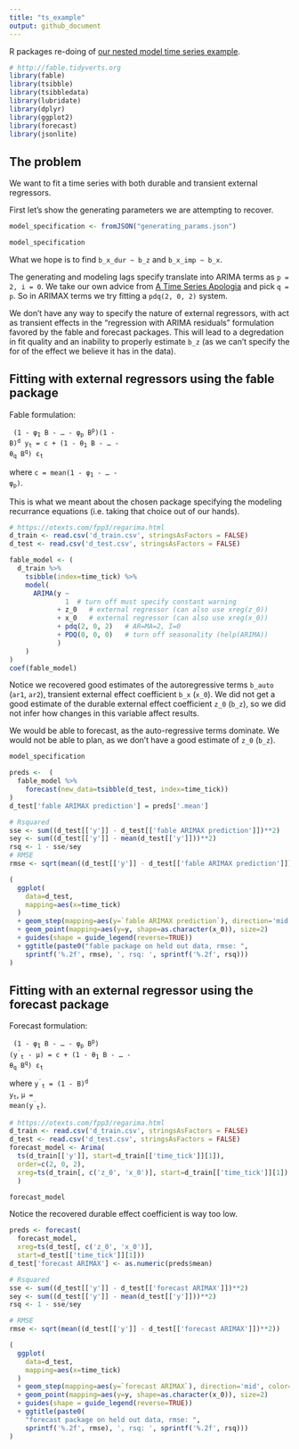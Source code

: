 ```yaml
---
title: "ts_example"
output: github_document
---
```


R packages re-doing of [our nested model time series example](https://github.com/WinVector/Examples/blob/main/TimeSeries/nested_model_example.ipynb).


```r
# http://fable.tidyverts.org
library(fable)
library(tsibble)
library(tsibbledata)
library(lubridate)
library(dplyr)
library(ggplot2)
library(forecast)
library(jsonlite)
```

## The problem

We want to fit a time series with both durable and transient external regressors.

First let's show the generating parameters we are attempting to recover.

```r
model_specification <- fromJSON("generating_params.json")

model_specification
```

What we hope is to find `b_x_dur ~ b_z` and `b_x_imp ~ b_x`.

The generating and modeling lags specify translate into ARIMA terms as `p = 2, i = 0`. We take our own  advice from [A Time Series Apologia](https://github.com/WinVector/Examples/blob/main/TS/TS_example.md) and pick `q = p`. So in ARIMAX terms we try fitting a `pdq(2, 0, 2)` system.

We don't have any way to specify the nature of external regressors, with act as transient effects in the "regression with ARIMA residuals" formulation favored by the fable and forecast packages. This will lead to a degredation in fit quality and an inability to properly estimate `b_z` (as we can't specify the for of the effect we believe it has in the data).

## Fitting with external regressors using the fable package

Fable formulation:

<code>
(1 - &phi;<sub>1</sub> B - ... - &phi;<sub>p</sub> B<sup>p</sup>)(1 - B)<sup>d</sup> y<sub>t</sub> = c + (1 - &theta;<sub>1</sub> B - ... - &theta;<sub>q</sub> B<sup>q</sup>) &epsilon;<sub>t</sub>
</code>

where <code>c = mean(1 - &phi;<sub>1</sub> - ... - &phi;<sub>p</sub>)</code>.

This is what we meant about the chosen package specifying the modeling recurrance equations (i.e. taking that choice out of our hands).


```r
# https://otexts.com/fpp3/regarima.html
d_train <- read.csv('d_train.csv', stringsAsFactors = FALSE)
d_test <- read.csv('d_test.csv', stringsAsFactors = FALSE)

fable_model <- (
  d_train %>%
    tsibble(index=time_tick) %>%
    model(
      ARIMA(y ~ 
              1  # turn off must specify constant warning
            + z_0   # external regressor (can also use xreg(z_0))
            + x_0   # external regressor (can also use xreg(x_0))
            + pdq(2, 0, 2)   # AR=MA=2, I=0
            + PDQ(0, 0, 0)   # turn off seasonality (help(ARIMA))
            )
    )
)
coef(fable_model)

```

Notice we recovered good estimates of the autoregressive terms `b_auto` (`ar1`, `ar2`), transient external effect coefficient `b_x` (`x_0`). We did not get a good estimate of the durable external effect coefficient `z_0` (`b_z`), so we did not infer how changes in this variable affect results. 

We would be able to forecast, as the auto-regressive terms dominate. We would not be able to plan, as we don't have a good estimate of `z_0` (`b_z`).

```r
model_specification
```


```r
preds <-  (
  fable_model %>%
    forecast(new_data=tsibble(d_test, index=time_tick)) 
)
d_test['fable ARIMAX prediction'] = preds['.mean']

# Rsquared
sse <- sum((d_test[['y']] - d_test[['fable ARIMAX prediction']])**2)
sey <- sum((d_test[['y']] - mean(d_test[['y']]))**2)
rsq <- 1 - sse/sey
# RMSE
rmse <- sqrt(mean((d_test[['y']] - d_test[['fable ARIMAX prediction']])**2))

(
  ggplot(
    data=d_test,
    mapping=aes(x=time_tick)
  )
  + geom_step(mapping=aes(y=`fable ARIMAX prediction`), direction='mid', color='blue')
  + geom_point(mapping=aes(y=y, shape=as.character(x_0)), size=2)
  + guides(shape = guide_legend(reverse=TRUE))
  + ggtitle(paste0("fable package on held out data, rmse: ", 
    sprintf('%.2f', rmse), ', rsq: ', sprintf('%.2f', rsq)))
) 
```




## Fitting with an external regressor using the forecast package

Forecast formulation:

<code>
(1 - &phi;<sub>1</sub> B - ... - &phi;<sub>p</sub> B<sup>p</sup>) (y<sup>&prime;</sup><sub>t</sub> - &mu;) = c + (1 - &theta;<sub>1</sub> B - ... - &theta;<sub>q</sub> B<sup>q</sup>) &epsilon;<sub>t</sub>
</code>

where <code>y<sup>&prime;</sup><sub>t</sub> = (1 - B)<sup>d</sup> y<sub>t</sub></code>, <code>&mu; = mean(y<sup>&prime;</sup><sub>t</sub>)</code>.


```r
# https://otexts.com/fpp3/regarima.html
d_train <- read.csv('d_train.csv', stringsAsFactors = FALSE)
d_test <- read.csv('d_test.csv', stringsAsFactors = FALSE)
forecast_model <- Arima(
  ts(d_train[['y']], start=d_train[['time_tick']][1]), 
  order=c(2, 0, 2), 
  xreg=ts(d_train[, c('z_0', 'x_0')], start=d_train[['time_tick']][1])
  )

forecast_model
```

Notice the recovered durable effect coefficient is way too low.


```r
preds <- forecast(
  forecast_model, 
  xreg=ts(d_test[, c('z_0', 'x_0')], 
  start=d_test[['time_tick']][1]))
d_test['forecast ARIMAX'] <- as.numeric(preds$mean)

# Rsquared
sse <- sum((d_test[['y']] - d_test[['forecast ARIMAX']])**2)
sey <- sum((d_test[['y']] - mean(d_test[['y']]))**2)
rsq <- 1 - sse/sey

# RMSE
rmse <- sqrt(mean((d_test[['y']] - d_test[['forecast ARIMAX']])**2))

(
  ggplot(
    data=d_test,
    mapping=aes(x=time_tick)
  )
  + geom_step(mapping=aes(y=`forecast ARIMAX`), direction='mid', color='blue')
  + geom_point(mapping=aes(y=y, shape=as.character(x_0)), size=2)
  + guides(shape = guide_legend(reverse=TRUE))
  + ggtitle(paste0(
    "forecast package on held out data, rmse: ", 
    sprintf('%.2f', rmse), ', rsq: ', sprintf('%.2f', rsq)))
) 
```


